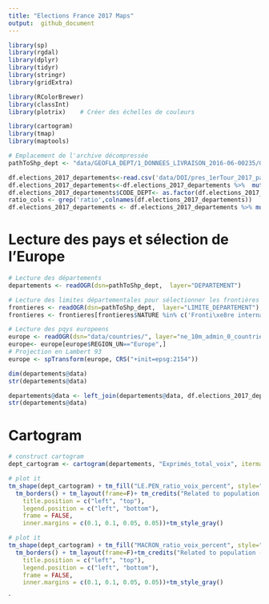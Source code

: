 ```yaml
---
title: "Elections France 2017 Maps"
output:  github_document
---
```


```r
library(sp)
library(rgdal)
library(dplyr)
library(tidyr)
library(stringr)
library(gridExtra)

library(RColorBrewer)
library(classInt)
library(plotrix)    # Créer des échelles de couleurs

library(cartogram)
library(tmap)
library(maptools)
```

```r
# Emplacement de l'archive décompressée
pathToShp_dept <- "data/GEOFLA_DEPT/1_DONNEES_LIVRAISON_2016-06-00235/GEOFLA_2-2_SHP_LAMB93_FR-ED161/DEPARTEMENT"
```

```r

df.elections_2017_departements<-read.csv('data/DOI/pres_1erTour_2017_par_departement_candidat.csv')
df.elections_2017_departements<-df.elections_2017_departements %>%  mutate(CODE_DEPT=str_pad(Code.du.département, 2, pad = "0"))
df.elections_2017_departements$CODE_DEPT<- as.factor(df.elections_2017_departements$CODE_DEPT)
ratio_cols <- grep('ratio',colnames(df.elections_2017_departements))
df.elections_2017_departements <- df.elections_2017_departements %>% mutate_at(ratio_cols, funs(percent = round(.*100,0)))

```
# Lecture des pays et sélection de l'Europe
```r
# Lecture des départements
departements <- readOGR(dsn=pathToShp_dept,  layer="DEPARTEMENT")

# Lecture des limites départementales pour sélectionner les frontières
frontieres <- readOGR(dsn=pathToShp_dept,  layer="LIMITE_DEPARTEMENT")
frontieres <- frontieres[frontieres$NATURE %in% c('Fronti\xe8re internationale','Limite c\xf4ti\xe8re'),]

# Lecture des pqys europeens
europe <- readOGR(dsn="data/countries/", layer="ne_10m_admin_0_countries")
europe<- europe[europe$REGION_UN=="Europe",]
# Projection en Lambert 93
europe <- spTransform(europe, CRS("+init=epsg:2154"))
```



```r
dim(departements@data)
str(departements@data)
```



```r

departements@data <- left_join(departements@data, df.elections_2017_departements, by="CODE_DEPT")
str(departements@data)
```
# Cartogram
```r
# construct cartogram
dept_cartogram <- cartogram(departements, "Exprimés_total_voix", itermax=5)

```

```r
# plot it
tm_shape(dept_cartogram) + tm_fill("LE.PEN_ratio_voix_percent", style="quantile",palette="Reds" ,title = "LE PEN (%)") + 
  tm_borders() + tm_layout(frame=F)+ tm_credits("Related to population - Data @ Ministère de l'Intérieur", position = c("right", "bottom")) +tm_layout(title="First round", 
	title.position = c("left", "top"), 
	legend.position = c("left", "bottom"), 
	frame = FALSE, 
	inner.margins = c(0.1, 0.1, 0.05, 0.05))+tm_style_gray()

# plot it
tm_shape(dept_cartogram) + tm_fill("MACRON_ratio_voix_percent", style="quantile",palette="Blues", title = "MACRON (%)") + 
  tm_borders() + tm_layout(frame=F)+tm_credits("Related to population - Data @ Ministère de l'Intérieur", position = c("right", "bottom"))  +tm_layout(title="First round", 
	title.position = c("left", "top"), 
	legend.position = c("left", "bottom"), 
	frame = FALSE, 
	inner.margins = c(0.1, 0.1, 0.05, 0.05))+tm_style_gray()
```
`
